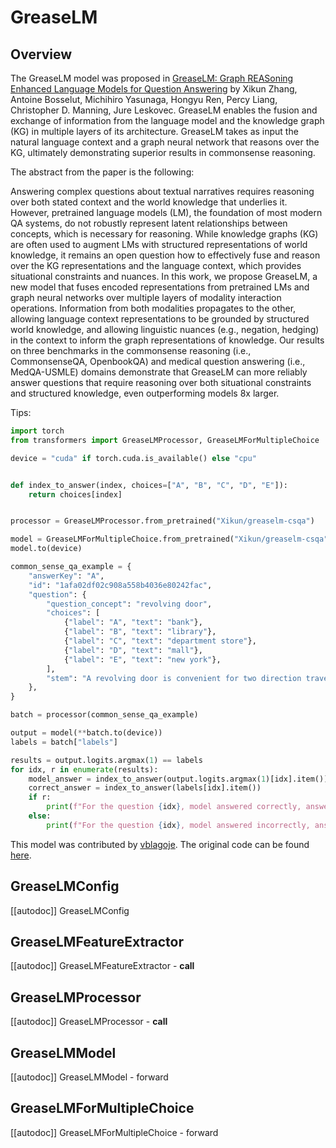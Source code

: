 <!--Copyright 2022 The HuggingFace Team. All rights reserved.

Licensed under the Apache License, Version 2.0 (the "License"); you may not use this file except in compliance with
the License. You may obtain a copy of the License at

http://www.apache.org/licenses/LICENSE-2.0

Unless required by applicable law or agreed to in writing, software distributed under the License is distributed on
an "AS IS" BASIS, WITHOUT WARRANTIES OR CONDITIONS OF ANY KIND, either express or implied. See the License for the
specific language governing permissions and limitations under the License.
-->

# GreaseLM

## Overview

The GreaseLM model was proposed in [GreaseLM: Graph REASoning Enhanced Language Models for Question Answering](https://arxiv.org/abs/2201.08860) by Xikun Zhang, Antoine Bosselut, Michihiro Yasunaga, Hongyu Ren, Percy Liang, Christopher D. Manning, Jure Leskovec.
GreaseLM enables the fusion and exchange of information from the language model and the knowledge graph (KG) in multiple
layers of its architecture. GreaseLM takes as input the natural language context and a graph neural network that reasons
over the KG, ultimately demonstrating superior results in commonsense reasoning.

The abstract from the paper is the following:

Answering complex questions about textual narratives requires reasoning over both stated context and the world
knowledge that underlies it. However, pretrained language models (LM), the foundation of most modern QA systems,
do not robustly represent latent relationships between concepts, which is necessary for reasoning. While knowledge
graphs (KG) are often used to augment LMs with structured representations of world knowledge, it remains an open
question how to effectively fuse and reason over the KG representations and the language context, which provides
situational constraints and nuances. In this work, we propose GreaseLM, a new model that fuses encoded representations
from pretrained LMs and graph neural networks over multiple layers of modality interaction operations. Information
from both modalities propagates to the other, allowing language context representations to be grounded by structured
world knowledge, and allowing linguistic nuances (e.g., negation, hedging) in the context to inform the graph
representations of knowledge. Our results on three benchmarks in the commonsense reasoning (i.e., CommonsenseQA,
OpenbookQA) and medical question answering (i.e., MedQA-USMLE) domains demonstrate that GreaseLM can more reliably
answer questions that require reasoning over both situational constraints and structured knowledge, even outperforming
models 8x larger.

Tips:

```python
import torch
from transformers import GreaseLMProcessor, GreaseLMForMultipleChoice

device = "cuda" if torch.cuda.is_available() else "cpu"


def index_to_answer(index, choices=["A", "B", "C", "D", "E"]):
    return choices[index]


processor = GreaseLMProcessor.from_pretrained("Xikun/greaselm-csqa")

model = GreaseLMForMultipleChoice.from_pretrained("Xikun/greaselm-csqa")
model.to(device)

common_sense_qa_example = {
    "answerKey": "A",
    "id": "1afa02df02c908a558b4036e80242fac",
    "question": {
        "question_concept": "revolving door",
        "choices": [
            {"label": "A", "text": "bank"},
            {"label": "B", "text": "library"},
            {"label": "C", "text": "department store"},
            {"label": "D", "text": "mall"},
            {"label": "E", "text": "new york"},
        ],
        "stem": "A revolving door is convenient for two direction travel, but it also serves as a security measure at a what?",
    },
}

batch = processor(common_sense_qa_example)

output = model(**batch.to(device))
labels = batch["labels"]

results = output.logits.argmax(1) == labels
for idx, r in enumerate(results):
    model_answer = index_to_answer(output.logits.argmax(1)[idx].item())
    correct_answer = index_to_answer(labels[idx].item())
    if r:
        print(f"For the question {idx}, model answered correctly, answer is {model_answer}")
    else:
        print(f"For the question {idx}, model answered incorrectly, answer is not {model_answer} but {correct_answer}")
```

This model was contributed by [vblagoje](https://huggingface.co/vblagoje).
The original code can be found [here](https://github.com/snap-stanford/GreaseLM).


## GreaseLMConfig

[[autodoc]] GreaseLMConfig

## GreaseLMFeatureExtractor

[[autodoc]] GreaseLMFeatureExtractor
    - __call__

## GreaseLMProcessor

[[autodoc]] GreaseLMProcessor
    - __call__

## GreaseLMModel

[[autodoc]] GreaseLMModel
    - forward

## GreaseLMForMultipleChoice

[[autodoc]] GreaseLMForMultipleChoice
    - forward
